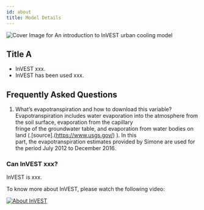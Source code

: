 ```yaml
---
id: about
title: Model Details
---
```


![Cover Image for `An introduction to InVEST urban cooling model`](../../static/img/banner-image-invest-cooling.png)

## Title A

- InVEST xxx.
- InVEST has been used xxx.

## Frequently Asked Questions
1. What’s evapotranspiration and how to download this variable?
   Evapotranspiration includes water evaporation into the atmosphere from the soil surface, evaporation from the capillary   
   fringe of the groundwater table, and evaporation from water bodies on land (.[source].(https://www.usgs.gov/) ). In this  
   part, the evapotranspiration estimates provided by Simone are used for the period July 2012 to December 2016. 

### Can InVEST xxx?

InVEST is xxx.

To know more about InVEST, please watch the following video:

[![About InVEST](https://img.youtube.com/vi/kGau-gNEzFM/hqdefault.jpg)](https://www.youtube.com/watch?v=kGau-gNEzFM&t=1s)
